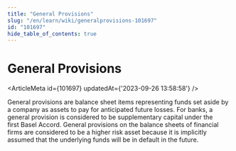 ```yaml
---
title: "General Provisions"
slug: "/en/learn/wiki/generalprovisions-101697"
id: "101697"
hide_table_of_contents: true
---
```



# General Provisions

<ArticleMeta id={101697} updatedAt={'2023-09-26 13:58:58'} />
<div className='border-solid border-b border-t-0 my-4 border-[var(--ifm-color-gray-300)]' />

General provisions are balance sheet items representing funds set aside by a company as assets to pay for anticipated future losses. For banks, a general provision is considered to be supplementary capital under the first Basel Accord. General provisions on the balance sheets of financial firms are considered to be a higher risk asset because it is implicitly assumed that the underlying funds will be in default in the future.
